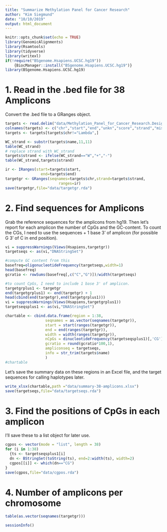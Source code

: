 ```yaml
---
title: "Summarize Methylation Panel for Cancer Research"
author: "Kim Siegmund"
date: "10/10/2019"
output: html_document
---
```


```r
knitr::opts_chunk$set(echo = TRUE)
library(GenomicAlignments)
library(Rsamtools)
library(tidyverse)
library(writexl)
if(!require("BSgenome.Hsapiens.UCSC.hg19"))
    {BiocManager::install("BSgenome.Hsapiens.UCSC.hg19")} 
library(BSgenome.Hsapiens.UCSC.hg19)
```

# 1. Read in the .bed file for 38 Amplicons

Convert the .bed file to a GRanges object.
```r
targets <- read.delim("data/Methylation_Panel_for_Cancer_Research.Designed.bed",skip=1, header=FALSE)
colnames(targets) <- c("chr","start","end","unkn","score","strand","mis","name")
targets <- targets[targets$chr!="Lambda",]

WC_strand <- substr(targets$name,11,11)
table(WC_strand)
# replace strand with WC_strand
targets$strand <- ifelse(WC_strand=="W","+","-")
table(WC_strand,targets$strand)

ir <- IRanges(start=targets$start,
                end=targets$end)
targetgr <- GRanges(seqnames=targets$chr,strand=targets$strand,
                        ranges=ir)
save(targetgr,file="data/targetgr.rda")
```

# 2. Find sequences for Amplicons

Grab the reference sequences for the amplicons from hg19. Then let's report for each amplicon the number of CpGs and the GC-content. To count the CGs, I need to use the sequences + 1 base 3' of amplicon (for possible G 3' of C in end position). 
```r
vi = suppressWarnings(Views(Hsapiens,targetgr))
targetseqs <- as(vi,"DNAStringSet")

#compute GC content from this
basefreq=oligonucleotideFrequency(targetseqs,width=1)
head(basefreq)
gcratio <- rowSums(basefreq[,c("C","G")])/width(targetseqs)

#to count CpGs, I need to include 1 base 3' of amplicon.
targetgrplus1 <- targetgr
end(targetgrplus1) <- end(targetgr) + 1
head(cbind(end(targetgr),end(targetgrplus1)))
vi = suppressWarnings(Views(Hsapiens,targetgrplus1))
targetseqsplus1 <- as(vi,"DNAStringSet")

chartable <- cbind.data.frame(region = 1:38,
                  seqnames = as.vector(seqnames(targetgr)),
                  start = start(ranges(targetgr)),
                  end = end(ranges(targetgr)),
                  width = width(ranges(targetgr)),
                  nCpGs = dinucleotideFrequency(targetseqsplus1)[,'CG'],
                  gcratio = round(gcratio*100,1),
                  ampliconseq = targetseqs,
                  info = str_trim(targets$name)
                  )
#chartable
```

Let's save the summary data on these regions in an Excel file, and the target sequences for calling haplotypes later.
```r
write_xlsx(chartable,path ="data/summary-38-amplicons.xlsx")
save(targetseqs,file="data/targetseqs.rda")
```

# 3. Find the positions of CpGs in each amplicon

I'll save these to a list object for later use.
```r
cgpos <- vector(mode = "list", length = 38)
for (i in 1:38) 
  {ts <- targetseqsplus1[i]
  dn <- BStringSet(toString(ts), end=2:width(ts), width=2)
  cgpos[[i]] <- which(dn=="CG")
}
save(cgpos,file="data/cgpos.rda")
```

# 4. Number of amplicons per chromosome

```r
table(as.vector(seqnames(targetgr)))
```


```r
sessionInfo()
```

